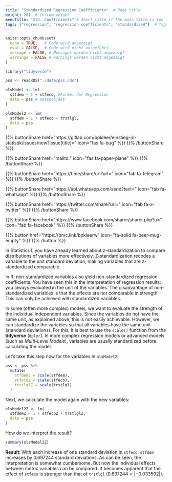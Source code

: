 ```yaml
---
title: "Standardized Regression Coefficients"  # Page title
weight: 201  # Custom weight 
menuTitle: "Std. Coefficients" # Short title if the main title is too long
tags: ["regression", "regression coefficients", "standardized"]  # Tags to describe the content of the page
---
```

```r
knitr::opts_chunk$set(
  echo = TRUE,   # Code wird angezeigt
  eval = FALSE,  # Code wird nicht ausgeführt
  message = FALSE, # Messages werden nicht angezeigt
  warnings = FALSE # warnings werden nicht angezeigt
)

library("tidyverse")

pss <- readRDS("./data/pss.rds")

olsModel <- lm(
  stfdem ~ 1 + stfeco, #Formel der Regression
  data = pss # Datenobjekt
)  

olsModel2 <- lm(
  stfdem ~ 1 + stfeco + trstlgl,   
  data = pss
)      
```

{{% buttonShare href=\"https\:\/\/gitlab.com\/bpkleer\/einstieg-in-statistik\/issues\/new?issue[title]=\" icon=\"fas fa-bug\" %}} {{% /buttonShare %}} 

{{% buttonShare href=\"mailto\:\" icon=\"fas fa-paper-plane\" %}} {{% /buttonShare %}}

{{% buttonShare href=\"https\:\/\/t.me\/share\/url?url=\" icon=\"fab fa-telegram\" %}} {{% /buttonShare %}}

{{% buttonShare href=\"https\:\/\/api.whatsapp.com\/send?text=\" icon=\"fab fa-whatsapp\" %}} {{% /buttonShare %}}

{{% buttonShare href=\"https\:\/\/twitter.com\/share?url=\" icon=\"fab fa-x-twitter\" %}} {{% /buttonShare %}}

{{% buttonShare href=\"https\:\/\/www.facebook.com\/sharer\/sharer.php?u=\" icon=\"fab fa-facebook\" %}} {{% /buttonShare %}}

{{% button href=\"https\:\/\/bmc.link\/bpkleerw\" icon=\"fa-solid fa-beer-mug-empty\" %}} {{% /button %}}

In Statistics I, you have already learned about z-standardization to compare distributions of variables more effectively. Z-standardization recodes a variable to the unit standard deviation, making variables that are z-standardized comparable.

In R, non-standardized variables also yield non-standardized regression coefficients. You have seen this in the interpretation of regression results: you always evaluated in the unit of the variables. The disadvantage of non-standardized variables is that the effects are not comparable in strength. This can only be achieved with standardized variables.

In some (often more complex) models, we want to evaluate the strength of the individual independent variables. Since the variables do not have the same unit, as explained above, this is not easily achievable. However, we can standardize the variables so that all variables have the same unit (standard deviations). For this, it is best to use the `scale()` function from the **tidyverse** (`dplyr`). In more complex regression models or advanced models (such as *Multi-Level Models*), variables are usually standardized before calculating the model. 

Let's take this step now for the variables in `olsModel2`:
```r
pss <- pss %>% 
  mutate(
    stfdemZ = scale(stfdem),
    stfecoZ = scale(stfeco),
    trstlglZ = scale(trstlgl)
  )

```

Next, we calculate the model again with the new variables:
```r
olsModel2Z <- lm(
  stfdemZ ~ 1 + stfecoZ + trstlglZ,   
  data = pss
)   
```

How do we interpret the result?
```r
summary(olsModel2Z)
```

**Result**: With each increase of one standard deviation in `stfeco`, `stfdem` increases by $0.697244$ standard deviations. As can be seen, the interpretation is somewhat cumbersome. But now the individual effects between metric variables can be compared. It becomes apparent that the effect of `stfeco` is stronger than that of `trstlgl` ($0.697244 > |-0.033592|$).
